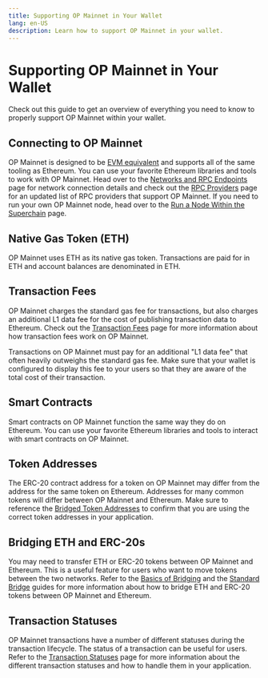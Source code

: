 ```yaml
---
title: Supporting OP Mainnet in Your Wallet
lang: en-US
description: Learn how to support OP Mainnet in your wallet.
---
```



# Supporting OP Mainnet in Your Wallet

Check out this guide to get an overview of everything you need to know to properly support OP Mainnet within your wallet.

## Connecting to OP Mainnet

OP Mainnet is designed to be [EVM equivalent](https://web.archive.org/web/20231127160757/https://medium.com/ethereum-optimism/introducing-evm-equivalence-5c2021deb306) and supports all of the same tooling as Ethereum.
You can use your favorite Ethereum libraries and tools to work with OP Mainnet.
Head over to the [Networks and RPC Endpoints](/chain/networks) page for network connection details and check out the [RPC Providers](/builders/tools/connect/rpc-providers) page for an updated list of RPC providers that support OP Mainnet.
If you need to run your own OP Mainnet node, head over to the [Run a Node Within the Superchain](/builders/node-operators/superchain-rollup-node) page.

## Native Gas Token (ETH)

OP Mainnet uses ETH as its native gas token.
Transactions are paid for in ETH and account balances are denominated in ETH.

## Transaction Fees

OP Mainnet charges the standard gas fee for transactions, but also charges an additional L1 data fee for the cost of publishing transaction data to Ethereum.
Check out the [Transaction Fees](/stack/transactions/fees) page for more information about how transaction fees work on OP Mainnet.

<Callout>
Transactions on OP Mainnet must pay for an additional "L1 data fee" that often heavily outweighs the standard gas fee.
Make sure that your wallet is configured to display this fee to your users so that they are aware of the total cost of their transaction.
</Callout>

## Smart Contracts

Smart contracts on OP Mainnet function the same way they do on Ethereum.
You can use your favorite Ethereum libraries and tools to interact with smart contracts on OP Mainnet.

## Token Addresses

The ERC-20 contract address for a token on OP Mainnet may differ from the address for the same token on Ethereum.
Addresses for many common tokens will differ between OP Mainnet and Ethereum.
Make sure to reference the [Bridged Token Addresses](/chain/tokenlist) to confirm that you are using the correct token addresses in your application.

## Bridging ETH and ERC-20s

You may need to transfer ETH or ERC-20 tokens between OP Mainnet and Ethereum.
This is a useful feature for users who want to move tokens between the two networks.
Refer to the [Basics of Bridging](/builders/app-developers/bridging/basics) and the [Standard Bridge](/builders/app-developers/bridging/standard-bridge) guides for more information about how to bridge ETH and ERC-20 tokens between OP Mainnet and Ethereum.

## Transaction Statuses

OP Mainnet transactions have a number of different statuses during the transaction lifecycle.
The status of a transaction can be useful for users.
Refer to the [Transaction Statuses](/builders/app-developers/transactions/statuses) page for more information about the different transaction statuses and how to handle them in your application.
